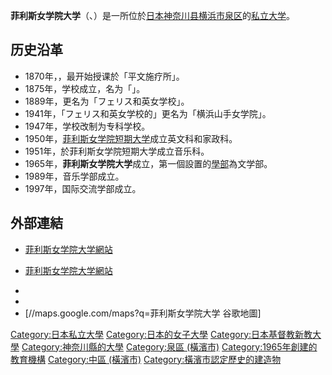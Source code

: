 {{Unreferenced|time=2015-09-22T04:04:59+00:00}}
{{Primarysources|time=2012-01-09T12:53:20+00:00}}
{{大学(日本)
| 国=日本
| 大学名=菲利斯女学院大学
| ふりがな=フェリス女学院大学
| 英称= Ferris University
| 图片=FerrisUniversity.JPG
| 图片说明=
{{maplink|frame=yes|plain=yes|type=shape|zoom=15|frame-align=center|frame-width=230}}山手校园
| 大学设置年=1965年
| 创立年=1870年
| 学校类别=[[私立大学|私立]]
| 设置者=学校法人菲利斯女学院
| 本部所在地={{日本}}[[神奈川县|神奈川县]][[横滨市|横浜市]][[泉區_(橫濱市)|泉区]]绿园4-5-3
| 校园=绿园校园（神奈川县横浜市泉区绿园4-5-3）<br>山手校园（神奈川县横浜市[[中區_(橫濱市)|中区]]山手町37）
| 学部={{lang|ja|文学部}}<br>{{lang|ja|国際交流学部}}<br>{{lang|ja|音楽学部}}
| 研究科={{lang|ja|人文科学研究科}}<br>{{lang|ja|国際交流研究科}}<br>{{lang|ja|音楽研究科}}
| 大学の略称=
| 网站=http://www.ferris.ac.jp/
}}
{{japanese|japanese=フェリス女学院大学|kana=ふぇりすじょがくいんだいがく|romaji=Fuerisu Jogakuin Daigaku}}
{{Portal box|日本|大学|基督教}}

'''菲利斯女学院大学'''（{{lang|ja|フェリス女学院大学}}、{{lang|en|Ferris University}}）是一所位於[[日本|日本]][[神奈川县|神奈川县]][[横滨市|横浜市]][[泉區_(橫濱市)|泉区]]的[[私立大学|私立大学]]。

== 历史沿革 ==
* 1870年，{{lang|ja|メアリー・E・キダー}}，最开始授课於「平文施疗所」。
* 1875年，学校成立，名为「{{lang|ja|フェリス・セミナリー}}」。
* 1889年，{{lang|ja|フェリス・セミナリー}}更名为「フェリス和英女学校」。
* 1941年，「フェリス和英女学校的」更名为「横浜山手女学院」。
* 1947年，学校改制为专科学校。
* 1950年，[[菲利斯女学院短期大学|菲利斯女学院短期大学]]成立英文科和家政科。
* 1951年，於菲利斯女学院短期大学成立音乐科。
* 1965年，'''菲利斯女学院大学'''成立，第一個設置的[[學院_(大學)|學部]]為文学部。
* 1989年，音乐学部成立。
* 1997年，国际交流学部成立。

==外部連結==
* {{zh icon}} [http://www.ferris.ac.jp/chinese/index.html 菲利斯女学院大学網站]
* {{ja icon}} [http://www.ferris.ac.jp/ 菲利斯女学院大学網站]
* {{OSM|w|208051305|绿园校园}}
* {{OSM|w|351214544|山手校园}}
* [//maps.google.com/maps?q=菲利斯女学院大学 谷歌地圖]
{{Authority control}}

{{coord|35|26|17|N|139|38|51|E|region:JP-14_type:edu|display=title}} 
[[Category:日本私立大學|Category:日本私立大學]]
[[Category:日本的女子大學|Category:日本的女子大學]]
[[Category:日本基督教新教大學|Category:日本基督教新教大學]]
[[Category:神奈川縣的大學|Category:神奈川縣的大學]]
[[Category:泉區_(橫濱市)|Category:泉區 (橫濱市)]]
[[Category:1965年創建的教育機構|Category:1965年創建的教育機構]]
[[Category:中區_(橫濱市)|Category:中區 (橫濱市)]]
[[Category:橫濱市認定歷史的建造物|Category:橫濱市認定歷史的建造物]]